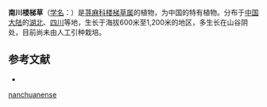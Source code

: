 {{Speciesbox
| name = 南川楼梯草
| status = 
| status_system = 
| image =
| genus = Elatostema
| species = nanchuanense
| authority = W. T. Wang
}}

'''南川楼梯草'''（[[学名|学名]]：{{lang|la|''Elatostema nanchuanense''}}）是[[荨麻科|荨麻科]][[楼梯草属|楼梯草属]]的植物，为中国的特有植物。分布于[[中国大陆|中国大陆]]的[[湖北|湖北]]、[[四川|四川]]等地，生长于海拔600米至1,200米的地区，多生长在山谷阴处，目前尚未由人工引种栽培。

== 参考文献 ==
<div class="references-small">
* {{cite web| url =http://www.bioinfo.cn/db05/KmzwSpecies.php?action=view&id=23215| title =南川楼梯草| work =《中国高等植物数据库全库》| publisher =中国科学院微生物研究所| author =昆明植物研究所| accessdate =2009-02-25| deadurl =yes| archiveurl =https://web.archive.org/web/20160305022416/http://www.bioinfo.cn/db05/KmzwSpecies.php?action=view&id=23215| archivedate =2016-03-05}}
</div>
{{Taxonbar|from=Q10907702}}

{{DEFAULTSORT:Elatostema nanchuanense}}
[[Category:楼梯草属|nanchuanense]]


{{Urticaceae-stub}}